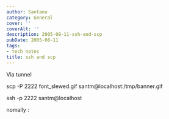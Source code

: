 ```yaml
---
author: Santanu
category: General
cover: ''
coverAlt: ''
description: 2005-08-11-ssh-and-scp
pubDate: 2005-08-11
tags:
- tech notes
title: ssh and scp
---
```


Via tunnel  

  

scp -P 2222 font\_slewed.gif santm@localhost:/tmp/banner.gif  

ssh -p 2222 santm@localhost  

  

nomally :